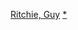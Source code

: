 {{navbox
| name = 蓋·瑞奇
| title = [[佳·烈治|盖·瑞奇]]作品
| state = {{{state|autocollapse}}}
| listclass = hlist

| group1 = 執導長片
| list1 =
* 《[[兩根槍管]]》（1998）
* 《[[偷拐抢骗]]》（2000）
* 《{{le|浩劫妙冤家|Swept Away (2002 film)}}》（2002）
* 《{{le|玩命左輪|Revolver (2005 film)}}》（2005）
* 《[[搖滾黑幫]]》（2008）
* 《[[福爾摩斯 (2009年電影)|福爾摩斯]]》（2009）
* 《[[大侦探福尔摩斯2：诡影游戏|福爾摩斯：詭影遊戲]]》（2011）
* 《[[紳士密令]]》（2015）
* 《[[亞瑟：王者之劍]]》（2017）
* 《[[阿拉丁 (2019年電影)|阿拉丁]]》（2019）
* 《[[紳士追殺令]]》（2020）
* 《[[玩命鈔劫]]》（2021）
* 《[[五眼聯盟 (電影)|五眼聯盟]]》（2022）
*《[[未命名蓋·瑞奇電影]]》（2023）

| group2 = 僅編劇
| list2 =
* 《{{le|两杆大烟枪 续篇|Lock, Stock...|两杆大烟枪 续篇}}》（2000）
* 《[[偷拐搶騙 (電視劇)|偷拐搶騙]]》（2017-2018）

| group3 = 其他
| list3 =
* 《{{le|大案子 (短片)|The Hard Case|大案子}}》（1995）
* 《[[女孩的感觉]]》（2001）

}}<noinclude>
{{collapsible option}}
[[Category:英国电影导演模板|Ritchie, Guy]]
[[Category:盖·瑞奇电影|*]]
</noinclude>